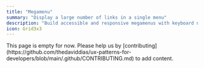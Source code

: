 ```yaml
---
title: "Megamenu"
summary: "Display a large number of links in a single menu"
description: "Build accessible and responsive megamenus with keyboard navigation and mobile-friendly adaptations."
icon: Grid3x3
---
```


<Callout type="warning">
  This page is empty for now. Please help us by
  [contributing](https://github.com/thedaviddias/ux-patterns-for-developers/blob/main/.github/CONTRIBUTING.md)
  to add content.
</Callout>
